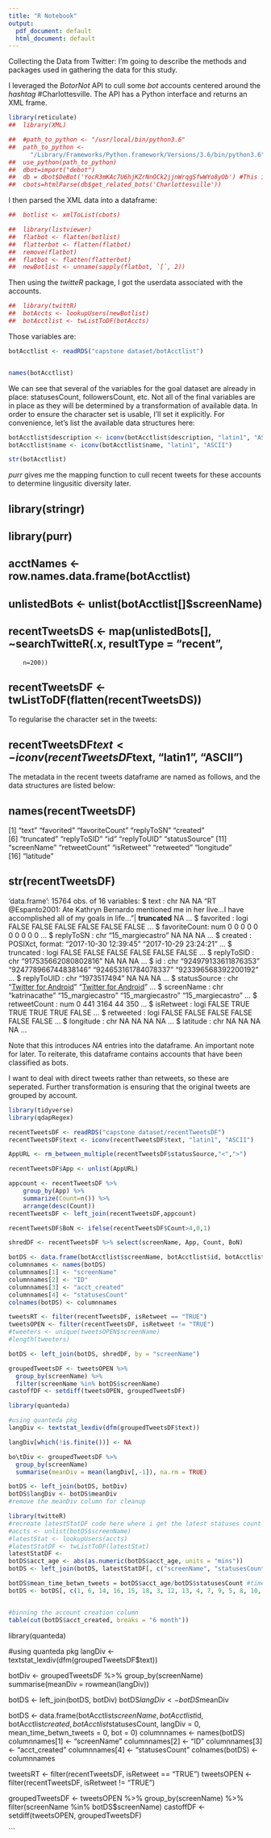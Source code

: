 ```yaml
---
title: "R Notebook"
output:
  pdf_document: default
  html_document: default
---
```


Collecting the Data from Twitter: I'm going to describe the methods and packages used in gathering the data for this study.

I leveraged the _BotorNot_ API to cull some *bot* accounts centered around the *hashtag* #Charlottesville. The API has a Python interface and returns an XML frame.

```r
library(reticulate)
##  library(XML)

##  #path_to_python <- "/usr/local/bin/python3.6"
##  path_to_python <- 
      "/Library/Frameworks/Python.framework/Versions/3.6/bin/python3.6"
##  use_python(path_to_python)
##  dbot=import("debot")
##  db = dbot$DeBot('YocR3mKAc7U6hjKZrNnOCk2jjnWrqgSfwWYo8yOb') #This is my API key
##  cbots=htmlParse(db$get_related_bots('Charlottesville'))
```

I then parsed the XML data into a dataframe:

```r
##  botlist <- xmlToList(cbots)

##  library(listviewer)
##  flatbot <- flatten(botlist)
##  flatterbot <- flatten(flatbot)
##  remove(flatbot)
##  flatbot <- flatten(flatterbot)
##  newBotlist <- unname(sapply(flatbot, `[`, 2))

```
Then using the _twitteR_ package, I got the userdata associated with the accounts. 

```r
##  library(twittR)
##  botAccts <- lookupUsers(newBotlist)
##  botAcctlist <- twListToDF(botAccts)

```

Those variables are:

```r

botAcctlist <- readRDS("capstone dataset/botAcctlist")


names(botAcctlist) 

```

We can see that several of the variables for the goal dataset are already in place: statusesCount, followersCount, etc. Not all of the final variables are in place as they will be determined by a transformation of available data. In order to ensure the character set is usable, I'll set it explicitly. For convenience, let's list the available data structures here:

```r


botAcctlist$description <- iconv(botAcctlist$description, "latin1", "ASCII")
botAcctlist$name <- iconv(botAcctlist$name, "latin1", "ASCII")

str(botAcctlist)
```

_purr_ gives me the mapping function to cull recent tweets for these accounts to determine lingusitic diversity later.


##  library(stringr)
##  library(purr)

##  acctNames <- row.names.data.frame(botAcctlist)
##  unlistedBots <- unlist(botAcctlist[]$screenName)
##  recentTweetsDS <- map(unlistedBots[], ~searchTwitteR(.x, resultType = "recent",
        n=200))
##  recentTweetsDF <- twListToDF(flatten(recentTweetsDS))

To regularise the character set in the tweets:

##  recentTweetsDF$text <- iconv(recentTweetsDF$text, "latin1", "ASCII")


The metadata in the recent tweets dataframe are named as follows, and the data structures are listed below:

##  names(recentTweetsDF)
 [1] "text"          "favorited"     "favoriteCount" "replyToSN"     "created"      
 [6] "truncated"     "replyToSID"    "id"            "replyToUID"    "statusSource" 
[11] "screenName"    "retweetCount"  "isRetweet"     "retweeted"     "longitude"    
[16] "latitude" 


##  str(recentTweetsDF)
'data.frame':	15764 obs. of  16 variables:
 $ text         : chr  NA NA "RT @Espanto2001: Ate Kathryn Bernardo mentioned me in her live...I have accomplished all of my goals in life..."| __truncated__ NA ...
 $ favorited    : logi  FALSE FALSE FALSE FALSE FALSE FALSE ...
 $ favoriteCount: num  0 0 0 0 0 0 0 0 0 0 ...
 $ replyToSN    : chr  "15_margiecastro" NA NA NA ...
 $ created      : POSIXct, format: "2017-10-30 12:39:45" "2017-10-29 23:24:21" ...
 $ truncated    : logi  FALSE FALSE FALSE FALSE FALSE FALSE ...
 $ replyToSID   : chr  "917535662080802816" NA NA NA ...
 $ id           : chr  "924979133611876353" "924778966744838146" "924653161784078337" "923396568392200192" ...
 $ replyToUID   : chr  "1973517494" NA NA NA ...
 $ statusSource : chr  "<a href=\"http://twitter.com/download/android\" rel=\"nofollow\">Twitter for Android</a>" "<a href=\"http://twitter.com/download/android\" rel=\"nofollow\">Twitter for Android</a>" ...
 $ screenName   : chr  "katrinacathe" "15_margiecastro" "15_margiecastro" "15_margiecastro" ...
 $ retweetCount : num  0 441 3164 44 350 ...
 $ isRetweet    : logi  FALSE TRUE TRUE TRUE TRUE FALSE ...
 $ retweeted    : logi  FALSE FALSE FALSE FALSE FALSE FALSE ...
 $ longitude    : chr  NA NA NA NA ...
 $ latitude     : chr  NA NA NA NA ...


Note that this introduces *NA* entries into the dataframe. An important note for later. To reiterate, this dataframe contains accounts that have been classified as bots. 

I want to deal with direct tweets rather than retweets, so these are seperated. Further transformation is ensuring that the original tweets are grouped by account.

```r

library(tidyverse)
library(qdapRegex)

recentTweetsDF <- readRDS("capstone dataset/recentTweetsDF")
recentTweetsDF$text <- iconv(recentTweetsDF$text, "latin1", "ASCII")

AppURL <- rm_between_multiple(recentTweetsDF$statusSource,"<",">")

recentTweetsDF$App <- unlist(AppURL)

appcount <- recentTweetsDF %>%      
    group_by(App) %>% 
    summarize(Count=n()) %>% 
    arrange(desc(Count))
recentTweetsDF <- left_join(recentTweetsDF,appcount)

recentTweetsDF$BoN <- ifelse(recentTweetsDF$Count>4,0,1)

shredDF <- recentTweetsDF %>% select(screenName, App, Count, BoN)

```


```r



botDS <- data.frame(botAcctlist$screenName, botAcctlist$id, botAcctlist$created, botAcctlist$statusesCount, langDiv = 0, mean_time_betwn_tweets = 0, bot = 0)
columnnames <- names(botDS)
columnnames[1] <- "screenName"
columnnames[2] <- "ID"
columnnames[3] <- "acct_created"
columnnames[4] <- "statusesCount"
colnames(botDS) <- columnnames

tweetsRT <- filter(recentTweetsDF, isRetweet == "TRUE")
tweetsOPEN <- filter(recentTweetsDF, isRetweet != "TRUE")
#tweeters <- unique(tweetsOPEN$screenName)
#length(tweeters)
```

```r
botDS <- left_join(botDS, shredDF, by = "screenName")

groupedTweetsDF <- tweetsOPEN %>%
  group_by(screenName) %>%
  filter(screenName %in% botDS$screenName)
castoffDF <- setdiff(tweetsOPEN, groupedTweetsDF)

library(quanteda)

#using quanteda pkg
langDiv <- textstat_lexdiv(dfm(groupedTweetsDF$text))

langDiv[which(!is.finite())] <- NA

bo\tDiv <- groupedTweetsDF %>%
  group_by(screenName)
  summarise(meanDiv = mean(langDiv[,-1]), na.rm = TRUE)

botDS <- left_join(botDS, botDiv)
botDS$langDiv <- botDS$meanDiv
#remove the meanDiv column for cleanup

library(twitteR)
#recreate latestStatDF code here where i get the latest statuses count for accounts to do mean_time_between_tweets variable
#accts <- unlist(botDS$screenName)
#latestStat <- lookupUsers(accts)
#latestStatDF <- twListToDF(latestStat)
latestStatDF <- 
botDS$acct_age <- abs(as.numeric(botDS$acct_age, units = "mins"))
botDS <- left_join(botDS, latestStatDF[, c("screenName", "statusesCount")], by = "screenName")

botDS$mean_time_betwn_tweets = botDS$acct_age/botDS$statusesCount #time measured in minutes
botDS <- botDS[, c(1, 6, 14, 16, 15, 18, 3, 12, 13, 4, 7, 9, 5, 8, 10, 11)]


#binning the account creation column
table(cut(botDS$acct_created, breaks = "6 month"))
```

library(quanteda)

#using quanteda pkg
langDiv <- textstat_lexdiv(dfm(groupedTweetsDF$text))

botDiv <- groupedTweetsDF %>%
  group_by(screenName)
  summarise(meanDiv = rowmean(langDiv))

botDS <- left_join(botDS, botDiv)
botDS$langDiv <- botDS$meanDiv



botDS <- data.frame(botAcctlist$screenName, botAcctlist$id, botAcctlist$created,
        botAcctlist$statusesCount, langDiv = 0, mean_time_betwn_tweets = 0, bot = 0)
columnnames <- names(botDS)
columnnames[1] <- "screenName"
columnnames[2] <- "ID"
columnnames[3] <- "acct_created"
columnnames[4] <- "statusesCount"
colnames(botDS) <- columnnames

tweetsRT <- filter(recentTweetsDF, isRetweet == "TRUE")
tweetsOPEN <- filter(recentTweetsDF, isRetweet != "TRUE")


groupedTweetsDF <- tweetsOPEN %>%
  group_by(screenName) %>%
  filter(screenName %in% botDS$screenName)
castoffDF <- setdiff(tweetsOPEN, groupedTweetsDF)


```


